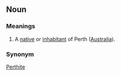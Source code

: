 ==Noun==
===Meanings===
#A [[native]] or [[inhabitant]] of Perth ([[Australia]]).

===Synonym===
[[Perthite]]